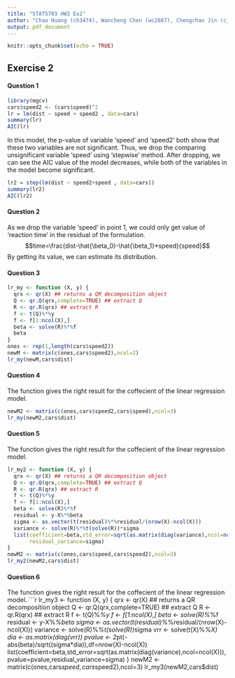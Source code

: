 ```yaml
---
title: "STAT5703 HW3 Ex2"
author: "Chao Huang (ch3474), Wancheng Chen (wc2687), Chengchao Jin (cj2628)"
output: pdf_document
---
```


```r
knitr::opts_chunk$set(echo = TRUE)
```

## Exercise 2

#### Question 1

```r
library(mgcv)
cars$speed2 <- (cars$speed)^2
lr = lm(dist ~ speed + speed2 , data=cars)
summary(lr)
AIC(lr)
```

In this model, the p-value of variable 'speed' and 'speed2' both show that these two variables are not significant. Thus, we drop the comparing unsignificant variable 'speed' using 'stepwise' method. After dropping, we can see the AIC value of the model decreases, while both of the variables in the model become significant. 

```r
lr2 = step(lm(dist ~ speed2+speed , data=cars))
summary(lr2)
AIC(lr2)
```

#### Question 2

As we drop the variable 'speed' in point 1, we could only get value of 'reaction time' in the residual of the formulation.
$$time=\frac{dist-\hat{\beta_0}-\hat{\beta_1}*speed}{speed}$$
By getting its value, we can estimate its distribution.

#### Question 3

```r
lr_my <- function (X, y) {
  qrx <- qr(X) ## returns a QR decomposition object 
  Q <- qr.Q(qrx,complete=TRUE) ## extract Q
  R <- qr.R(qrx) ## extract R
  f <- t(Q)%*%y
  f <- f[1:ncol(X),]
  beta <- solve(R)%*%f
  beta
}
ones <- rep(1,length(cars$speed2))
newM <- matrix(c(ones,cars$speed2),ncol=2)
lr_my(newM,cars$dist)
```

#### Question 4

The function gives the right result for the coffecient of the linear regression model.
```r
newM2 <- matrix(c(ones,cars$speed2,cars$speed),ncol=3)
lr_my(newM2,cars$dist)
```

#### Question 5

The function gives the right result for the coffecient of the linear regression model.
```r
lr_my2 <- function (X, y) {
  qrx <- qr(X) ## returns a QR decomposition object 
  Q <- qr.Q(qrx,complete=TRUE) ## extract Q
  R <- qr.R(qrx) ## extract R
  f <- t(Q)%*%y
  f <- f[1:ncol(X),]
  beta <- solve(R)%*%f
  residual <- y-X%*%beta
  sigma <- as.vector(t(residual)%*%residual/(nrow(X)-ncol(X)))
  variance <- solve(R)%*%t(solve(R))*sigma
  list(coefficient=beta,std_error=sqrt(as.matrix(diag(variance),ncol=ncol(X))),
       residual_variance=sigma)
}
newM2 <- matrix(c(ones,cars$speed,cars$speed2),ncol=3)
lr_my2(newM2,cars$dist)
```

#### Question 6

The function gives the right result for the coffecient of the linear regression model.
```r
lr_my3 <- function (X, y) {
  qrx <- qr(X) ## returns a QR decomposition object 
  Q <- qr.Q(qrx,complete=TRUE) ## extract Q
  R <- qr.R(qrx) ## extract R
  f <- t(Q)%*%y
  f <- f[1:ncol(X),]
  beta <- solve(R)%*%f
  residual <- y-X%*%beta
  sigma <- as.vector(t(residual)%*%residual/(nrow(X)-ncol(X)))
  variance <- solve(R)%*%t(solve(R))*sigma
  vrr <- solve(t(X)%*%X)
  dia <- as.matrix(diag(vrr))
  pvalue <- 2*pt(-abs(beta)/sqrt((sigma*dia)),df=nrow(X)-ncol(X))
  list(coefficient=beta,std_error=sqrt(as.matrix(diag(variance),ncol=ncol(X))),
       pvalue=pvalue,residual_variance=sigma)
}
newM2 <- matrix(c(ones,cars$speed,cars$speed2),ncol=3)
lr_my3(newM2,cars$dist)